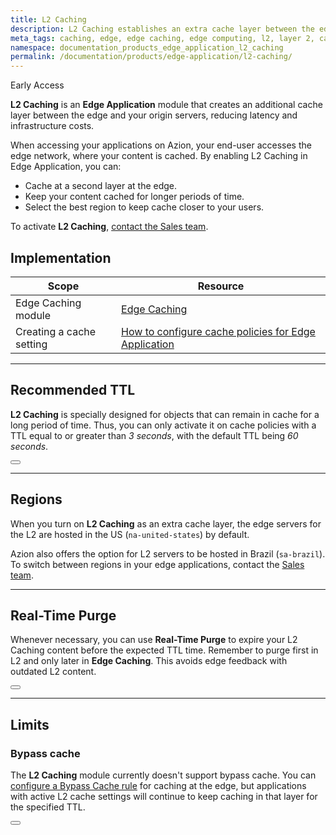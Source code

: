 ```yaml
---
title: L2 Caching
description: L2 Caching establishes an extra cache layer between the edge and your origin servers, effectively lowering latency and minimizing infrastructure expenses.
meta_tags: caching, edge, edge caching, edge computing, l2, layer 2, cache layer, purge cache
namespace: documentation_products_edge_application_l2_caching
permalink: /documentation/products/edge-application/l2-caching/
---
```


<Badge variant="accent">
Early Access
</Badge>

**L2 Caching** is an **Edge Application** module that creates an additional cache layer between the edge and your origin servers, reducing latency and infrastructure costs.

When accessing your applications on Azion, your end-user accesses the edge network, where your content is cached. By enabling L2 Caching in Edge Application, you can:

- Cache at a second layer at the edge.
- Keep your content cached for longer periods of time.
- Select the best region to keep cache closer to your users.

To activate **L2 Caching**, [contact the Sales team](https://www.azion.com/en/contact-sales/).

## Implementation

| Scope | Resource |
| --- | --- |
| Edge Caching module | [Edge Caching](/en/documentation/products/edge-application/edge-caching/)  |
| Creating a cache setting | [How to configure cache policies for Edge Application](/en/documentation/products/guides/edge-caching/) |

---

## Recommended TTL

**L2 Caching** is specially designed for objects that can remain in cache for a long period of time. Thus, you can only activate it on cache policies with a TTL equal to or greater than *3 seconds*, with the default TTL being *60 seconds*.

<Button href="/en/documentation/products/edge-application/cache-settings/#browser-cache-settings" text="Learn more about expiration settings"></Button>

---

## Regions

When you turn on **L2 Caching** as an extra cache layer, the edge servers for the L2 are hosted in the US (`na-united-states`) by default.

Azion also offers the option for L2 servers to be hosted in Brazil (`sa-brazil`). To switch between regions in your edge applications, contact the [Sales team](https://www.azion.com/en/contact-sales/).

---

## Real-Time Purge

Whenever necessary, you can use **Real-Time Purge** to expire your L2 Caching content before the expected TTL time. Remember to purge first in L2 and only later in **Edge Caching**. This avoids edge feedback with outdated L2 content.

<Button href="/en/documentation/products/edge-application/real-time-purge/" text="Learn more about Real-Time Purge"></Button>

---

## Limits

### Bypass cache

The **L2 Caching** module currently doesn't support bypass cache. You can [configure a Bypass Cache rule](/en/documentation/products/guides/edge-caching/#bypass-cache) for caching at the edge, but applications with active L2 cache settings will continue to keep caching in that layer for the specified TTL.

<Button href="/en/documentation/products/edge-application/rules-engine/#bypass-cache" text="Learn more about Bypass Cache"></Button>
